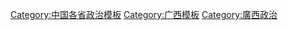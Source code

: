 [[Category:中国各省政治模板|Category:中国各省政治模板]]
[[Category:广西模板|Category:广西模板]]
[[Category:廣西政治|Category:廣西政治]]